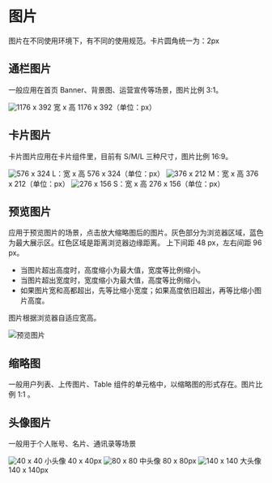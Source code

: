 # 图片

图片在不同使用环境下，有不同的使用规范。卡片圆角统一为：2px

## 通栏图片

一般应用在首页 Banner、背景图、运营宣传等场景，图片比例 3:1。

<img src="/static/img/designs/image-1.png" srcset="/static/img/designs/image-1@2x.png 2x" alt="1176 x 392" />
宽 x 高 1176 x 392（单位：px）

## 卡片图片

卡片图片应用在卡片组件里，目前有 S/M/L 三种尺寸，图片比例 16:9。

<img src="/static/img/designs/image-2.png" srcset="/static/img/designs/image-2@2x.png 2x" alt="576 x 324" />
L：宽 x 高 576 x 324（单位：px）

<img src="/static/img/designs/image-3.png" srcset="/static/img/designs/image-3@2x.png 2x" alt="376 x 212" />
M：宽 x 高 376 x 212（单位：px）

<img src="/static/img/designs/image-4.png" srcset="/static/img/designs/image-4@2x.png 2x" alt="276 x 156" />
S：宽 x 高 276 x 156（单位：px）

## 预览图片

应用于预览图片的场景，点击放大缩略图后的图片。灰色部分为浏览器区域，蓝色为最大展示区。红色区域是距离浏览器边缘距离。 上下间距 48 px，左右间距 96 px。

- 当图片超出高度时，高度缩小为最大值，宽度等比例缩小。
- 当图片超出宽度时，宽度缩小为最大值，高度等比例缩小。
- 如果图片宽和高都超出，先等比缩小宽度；如果高度依旧超出，再等比缩小图片高度。

图片根据浏览器自适应宽高。

<img src="/static/img/designs/image-5.png" srcset="/static/img/designs/image-5@2x.png 2x" alt="预览图片" />

## 缩略图

一般用户列表、上传图片、Table 组件的单元格中，以缩略图的形式存在。图片比例 1:1 。

## 头像图片

一般用于个人账号、名片、通讯录等场景

<img src="/static/img/designs/image-9-1.png" srcset="/static/img/designs/image-9-1@2x.png 2x" alt="40 x 40" />
小头像 40 x 40px

<img src="/static/img/designs/image-9-2.png" srcset="/static/img/designs/image-9-2@2x.png 2x" alt="80 x 80" />
中头像 80 x 80px

<img src="/static/img/designs/image-9-3.png" srcset="/static/img/designs/image-9-3@2x.png 2x" alt="140 x 140" />
大头像 140 x 140px
